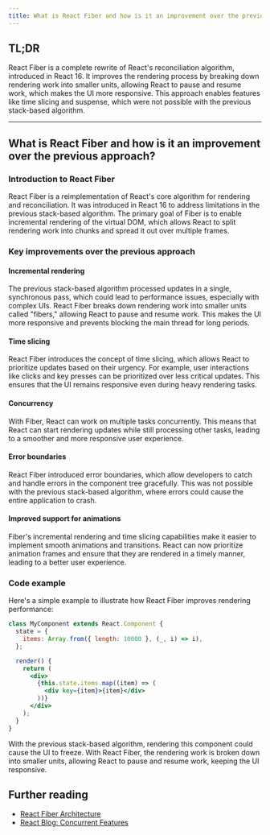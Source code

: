 ```yaml
---
title: What is React Fiber and how is it an improvement over the previous approach?
---
```


## TL;DR

React Fiber is a complete rewrite of React's reconciliation algorithm, introduced in React 16. It improves the rendering process by breaking down rendering work into smaller units, allowing React to pause and resume work, which makes the UI more responsive. This approach enables features like time slicing and suspense, which were not possible with the previous stack-based algorithm.

---

## What is React Fiber and how is it an improvement over the previous approach?

### Introduction to React Fiber

React Fiber is a reimplementation of React's core algorithm for rendering and reconciliation. It was introduced in React 16 to address limitations in the previous stack-based algorithm. The primary goal of Fiber is to enable incremental rendering of the virtual DOM, which allows React to split rendering work into chunks and spread it out over multiple frames.

### Key improvements over the previous approach

#### Incremental rendering

The previous stack-based algorithm processed updates in a single, synchronous pass, which could lead to performance issues, especially with complex UIs. React Fiber breaks down rendering work into smaller units called "fibers," allowing React to pause and resume work. This makes the UI more responsive and prevents blocking the main thread for long periods.

#### Time slicing

React Fiber introduces the concept of time slicing, which allows React to prioritize updates based on their urgency. For example, user interactions like clicks and key presses can be prioritized over less critical updates. This ensures that the UI remains responsive even during heavy rendering tasks.

#### Concurrency

With Fiber, React can work on multiple tasks concurrently. This means that React can start rendering updates while still processing other tasks, leading to a smoother and more responsive user experience.

#### Error boundaries

React Fiber introduced error boundaries, which allow developers to catch and handle errors in the component tree gracefully. This was not possible with the previous stack-based algorithm, where errors could cause the entire application to crash.

#### Improved support for animations

Fiber's incremental rendering and time slicing capabilities make it easier to implement smooth animations and transitions. React can now prioritize animation frames and ensure that they are rendered in a timely manner, leading to a better user experience.

### Code example

Here's a simple example to illustrate how React Fiber improves rendering performance:

```jsx
class MyComponent extends React.Component {
  state = {
    items: Array.from({ length: 10000 }, (_, i) => i),
  };

  render() {
    return (
      <div>
        {this.state.items.map((item) => (
          <div key={item}>{item}</div>
        ))}
      </div>
    );
  }
}
```

With the previous stack-based algorithm, rendering this component could cause the UI to freeze. With React Fiber, the rendering work is broken down into smaller units, allowing React to pause and resume work, keeping the UI responsive.

## Further reading

- [React Fiber Architecture](https://github.com/acdlite/react-fiber-architecture)
- [React Blog: Concurrent Features](https://react.dev/blog/2022/03/29/react-v18#gradually-adopting-concurrent-features)
